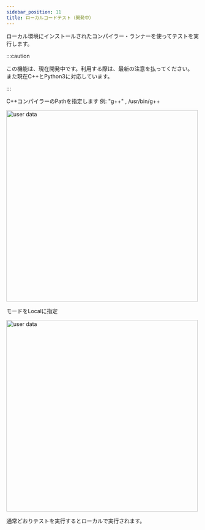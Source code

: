 ```yaml
---
sidebar_position: 11
title: ローカルコードテスト（開発中）
---
```



ローカル環境にインストールされたコンパイラー・ランナーを使ってテストを実行します。

:::caution

この機能は、現在開発中です。利用する際は、最新の注意を払ってください。
また現在C++とPython3に対応しています。

:::

C++コンパイラーのPathを指定します
例: "g++" , /usr/bin/g++

<Zoom>
  <img
    src={require("./assets/local-judge/1.png").default}
    alt="user data"
    width="500"
  />
</Zoom>

モードをLocalに指定

<Zoom>
  <img
    src={require("./assets/local-judge/2.png").default}
    alt="user data"
    width="500"
  />
</Zoom>

通常どおりテストを実行するとローカルで実行されます。

